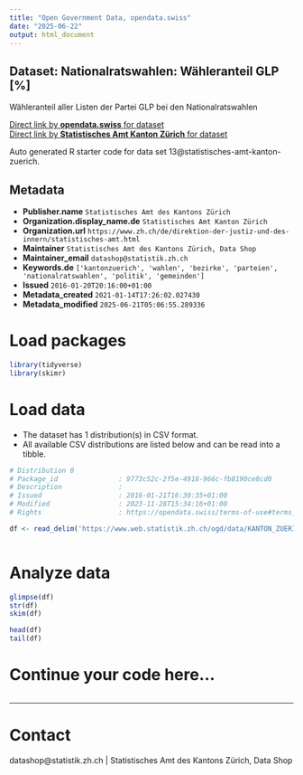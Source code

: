 ```yaml
---
title: "Open Government Data, opendata.swiss"
date: "2025-06-22"
output: html_document
---
```


## Dataset: Nationalratswahlen: Wähleranteil GLP [%]

Wähleranteil aller Listen der Partei GLP bei den Nationalratswahlen

[Direct link by **opendata.swiss** for dataset](https://opendata.swiss/de/dataset/nrw-wahleranteil-glp)<br>
[Direct link by **Statistisches Amt Kanton Zürich** for dataset](https://www.zh.ch/de/politik-staat/gemeinden/gemeindeportraet.html)

Auto generated R starter code for data set 13@statistisches-amt-kanton-zuerich.

## Metadata

- **Publisher.name** `Statistisches Amt des Kantons Zürich`
- **Organization.display_name.de** `Statistisches Amt Kanton Zürich`
- **Organization.url** `https://www.zh.ch/de/direktion-der-justiz-und-des-innern/statistisches-amt.html`
- **Maintainer** `Statistisches Amt des Kantons Zürich, Data Shop`
- **Maintainer_email** `datashop@statistik.zh.ch`
- **Keywords.de** `['kantonzuerich', 'wahlen', 'bezirke', 'parteien', 'nationalratswahlen', 'politik', 'gemeinden']`
- **Issued** `2016-01-20T20:16:00+01:00`
- **Metadata_created** `2021-01-14T17:26:02.027430`
- **Metadata_modified** `2025-06-21T05:06:55.289336`


# Load packages

```r

library(tidyverse)
library(skimr)

```

# Load data

-   The dataset has 1 distribution(s) in CSV format.
-   All available CSV distributions are listed below and can be read into a tibble.

```r

# Distribution 0
# Package_id               : 9773c52c-2f5e-4918-966c-fb8190ce8cd0
# Description              : 
# Issued                   : 2016-01-21T16:30:35+01:00
# Modified                 : 2023-11-28T15:34:16+01:00
# Rights                   : https://opendata.swiss/terms-of-use#terms_by

df <- read_delim('https://www.web.statistik.zh.ch/ogd/data/KANTON_ZUERICH_442.csv')



```

# Analyze data

```r

glimpse(df)
str(df)
skim(df)

head(df)
tail(df)

```

# Continue your code here...

```r

```

------------------------------------------------------------------------

# Contact

datashop@statistik.zh.ch | Statistisches Amt des Kantons Zürich, Data Shop
